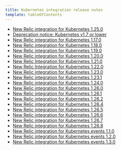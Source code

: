 ```yaml
---
title: Kubernetes integration release notes
template: tableOfContents
---
```


* [New Relic integration for Kubernetes 1.25.0](/docs/release-notes/platform-release-notes/kubernetes-integration-release-notes/clone-new-relic-integration-kubernetes-1250)
* [Deprecation notice: Kubernetes v1.7 or lower](/docs/release-notes/platform-release-notes/kubernetes-integration-release-notes/deprecation-notice-kubernetes-v17-or-lower)
* [New Relic integration for Kubernetes 1.17.0](/docs/release-notes/platform-release-notes/kubernetes-integration-release-notes/new-relic-integration-kubernetes-1170)
* [New Relic integration for Kubernetes 1.18.0](/docs/release-notes/platform-release-notes/kubernetes-integration-release-notes/new-relic-integration-kubernetes-1180)
* [New Relic integration for Kubernetes 1.19.0](/docs/release-notes/platform-release-notes/kubernetes-integration-release-notes/new-relic-integration-kubernetes-1190)
* [New Relic integration for Kubernetes 1.20.0](/docs/release-notes/platform-release-notes/kubernetes-integration-release-notes/new-relic-integration-kubernetes-1200)
* [New Relic Integration for Kubernetes 1.21.0](/docs/release-notes/platform-release-notes/kubernetes-integration-release-notes/new-relic-integration-kubernetes-1210)
* [New Relic Integration for Kubernetes 1.22.0](/docs/release-notes/platform-release-notes/kubernetes-integration-release-notes/new-relic-integration-kubernetes-1220)
* [New Relic integration for Kubernetes 1.23.0](/docs/release-notes/platform-release-notes/kubernetes-integration-release-notes/new-relic-integration-kubernetes-1230)
* [New Relic integration for Kubernetes 1.23.1](/docs/release-notes/platform-release-notes/kubernetes-integration-release-notes/new-relic-integration-kubernetes-1231)
* [New Relic integration for Kubernetes 1.24.0](/docs/release-notes/platform-release-notes/kubernetes-integration-release-notes/new-relic-integration-kubernetes-1240)
* [New Relic integration for Kubernetes 1.26.0](/docs/release-notes/platform-release-notes/kubernetes-integration-release-notes/new-relic-integration-kubernetes-1260)
* [New Relic integration for Kubernetes 1.26.1](/docs/release-notes/platform-release-notes/kubernetes-integration-release-notes/new-relic-integration-kubernetes-1261)
* [New Relic integration for Kubernetes 1.26.2](/docs/release-notes/platform-release-notes/kubernetes-integration-release-notes/new-relic-integration-kubernetes-1262)
* [New Relic integration for Kubernetes 1.26.4](/docs/release-notes/platform-release-notes/kubernetes-integration-release-notes/new-relic-integration-kubernetes-1264)
* [New Relic integration for Kubernetes 1.26.5](/docs/release-notes/platform-release-notes/kubernetes-integration-release-notes/new-relic-integration-kubernetes-1265)
* [New Relic integration for Kubernetes 1.26.6](/docs/release-notes/platform-release-notes/kubernetes-integration-release-notes/new-relic-integration-kubernetes-1266)
* [New Relic integration for Kubernetes 1.26.7](/docs/release-notes/platform-release-notes/kubernetes-integration-release-notes/new-relic-integration-kubernetes-1267)
* [New Relic integration for Kubernetes 1.26.8](/docs/release-notes/platform-release-notes/kubernetes-integration-release-notes/new-relic-integration-kubernetes-1268)
* [New Relic integration for Kubernetes events 1.1.0](/docs/release-notes/platform-release-notes/kubernetes-integration-release-notes/new-relic-integration-kubernetes-events-110)
* [New Relic integration for Kubernetes events 1.2.0](/docs/release-notes/platform-release-notes/kubernetes-integration-release-notes/new-relic-integration-kubernetes-events-120)
* [New Relic integration for Kubernetes events 1.3.0](/docs/release-notes/platform-release-notes/kubernetes-integration-release-notes/new-relic-integration-kubernetes-events-130)
